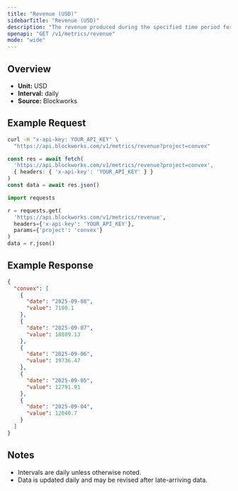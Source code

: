 ```yaml
---
title: "Revenue (USD)"
sidebarTitle: "Revenue (USD)"
description: "The revenue produced during the specified time period for given project."
openapi: "GET /v1/metrics/revenue"
mode: "wide"
---
```


## Overview

- **Unit:** USD
- **Interval:** daily
- **Source:** Blockworks

## Example Request

<CodeGroup>

```bash cURL
curl -H "x-api-key: YOUR_API_KEY" \
  "https://api.blockworks.com/v1/metrics/revenue?project=convex"
```

```typescript TypeScript
const res = await fetch(
  'https://api.blockworks.com/v1/metrics/revenue?project=convex',
  { headers: { 'x-api-key': 'YOUR_API_KEY' } }
)
const data = await res.json()
```

```python Python
import requests

r = requests.get(
  'https://api.blockworks.com/v1/metrics/revenue',
  headers={'x-api-key': 'YOUR_API_KEY'},
  params={'project': 'convex'}
)
data = r.json()
```

</CodeGroup>

## Example Response

```json
{
  "convex": [
    {
      "date": "2025-09-08",
      "value": 7180.1
    },
    {
      "date": "2025-09-07",
      "value": 18889.13
    },
    {
      "date": "2025-09-06",
      "value": 19736.47
    },
    {
      "date": "2025-09-05",
      "value": 12791.91
    },
    {
      "date": "2025-09-04",
      "value": 12040.7
    }
  ]
}
```

## Notes
- Intervals are daily unless otherwise noted.
- Data is updated daily and may be revised after late-arriving data.

